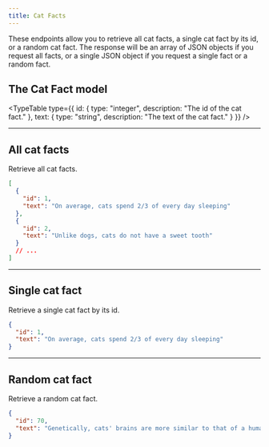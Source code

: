 ```yaml
---
title: Cat Facts
---
```



These endpoints allow you to retrieve all cat facts, a single cat fact by its id, or a random cat fact. The response will be an array of JSON objects if you request all facts, or a single JSON object if you request a single fact or a random fact.

## The Cat Fact model

<TypeTable
  type={{
    id: { type: "integer", description: "The id of the cat fact." },
    text: { type: "string", description: "The text of the cat fact." }
  }}
/>

<Hr />

## All cat facts

<EndpointDetails path="/cat-facts" />

Retrieve all cat facts.

```json title="Response"
[
  {
    "id": 1,
    "text": "On average, cats spend 2/3 of every day sleeping"
  },
  {
    "id": 2,
    "text": "Unlike dogs, cats do not have a sweet tooth"
  }
  // ...
]
```

<Hr />

## Single cat fact

<EndpointDetails path="/cat-facts/<id>" />

Retrieve a single cat fact by its id.

```json title="Response"
{
  "id": 1,
  "text": "On average, cats spend 2/3 of every day sleeping"
}
```

<Hr />

## Random cat fact

<EndpointDetails path="/cat-facts/random" />

Retrieve a random cat fact.

```json title="Response"
{
  "id": 70,
  "text": "Genetically, cats' brains are more similar to that of a human than a dog's brain"
}
```
